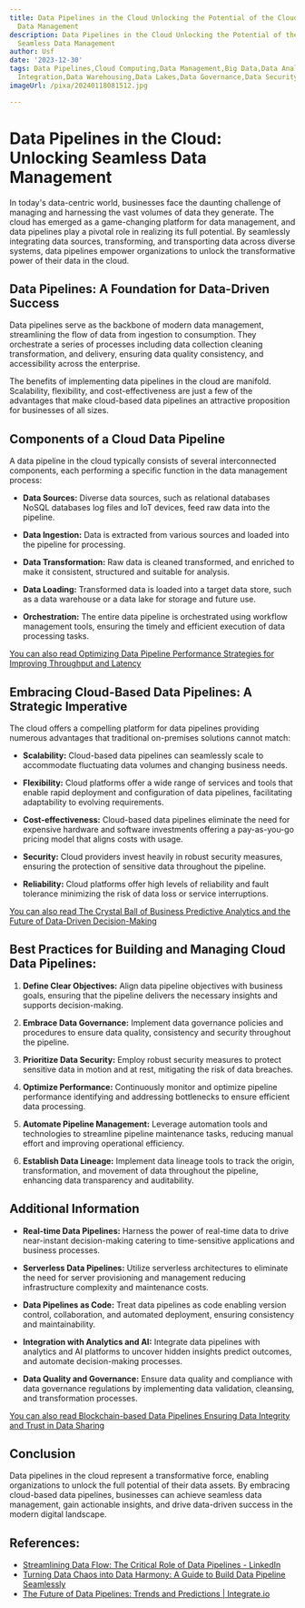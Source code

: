 ```yaml
---
title: Data Pipelines in the Cloud Unlocking the Potential of the Cloud for Seamless
  Data Management
description: Data Pipelines in the Cloud Unlocking the Potential of the Cloud for
  Seamless Data Management
author: Usf
date: '2023-12-30'
tags: Data Pipelines,Cloud Computing,Data Management,Big Data,Data Analytics,Data
  Integration,Data Warehousing,Data Lakes,Data Governance,Data Security
imageUrl: /pixa/20240118081512.jpg

---
```

# Data Pipelines in the Cloud: Unlocking Seamless Data Management

In today's data-centric world, businesses face  the  daunting  challenge of managing and harnessing the vast volumes of data  they generate. The cloud has emerged as a game-changing platform for data management, and data pipelines play a  pivotal role in realizing its full potential. By seamlessly integrating  data sources, transforming, and transporting data across diverse systems, data pipelines empower organizations to unlock the transformative power of their data in the cloud.

## Data Pipelines: A  Foundation for Data-Driven Success

Data pipelines serve as the backbone of modern data management, streamlining the flow  of  data from ingestion to consumption. They orchestrate a series of processes including data collection cleaning  transformation, and  delivery, ensuring  data quality consistency, and accessibility across the enterprise.

The benefits of implementing data  pipelines in the cloud are manifold. Scalability, flexibility, and cost-effectiveness are just  a few of the advantages that make cloud-based data pipelines an attractive proposition for businesses  of all sizes.

## Components of a Cloud  Data  Pipeline

A data pipeline in  the cloud  typically consists of several interconnected components, each performing a specific function in the data management process:

- **Data Sources:** Diverse data sources, such as relational databases NoSQL databases  log files and IoT devices, feed raw data  into the pipeline.

- **Data  Ingestion:** Data is extracted from various sources and  loaded into the pipeline for  processing.

- **Data  Transformation:** Raw data is cleaned transformed, and enriched to make it  consistent, structured and suitable for analysis.

- **Data Loading:** Transformed data is loaded into  a target data store, such as a data warehouse or a data lake for storage and  future  use.

- **Orchestration:** The entire data pipeline is orchestrated using workflow management tools, ensuring the timely  and efficient  execution of  data processing tasks.

[You can also read Optimizing Data Pipeline Performance Strategies for Improving Throughput and Latency](Optimizing%20Data%20Pipeline%20Performance%20Strategies%20for%20Improving%20Throughput%20and%20Latency)


## Embracing Cloud-Based Data Pipelines: A Strategic Imperative

The cloud offers a compelling platform for data  pipelines providing numerous advantages that traditional on-premises solutions cannot match:

- **Scalability:** Cloud-based data pipelines can  seamlessly scale to accommodate fluctuating data volumes and changing business needs.

-  **Flexibility:** Cloud platforms offer a wide range of services and tools that enable rapid  deployment and configuration of data  pipelines,  facilitating adaptability to  evolving requirements.

- **Cost-effectiveness:** Cloud-based data pipelines eliminate the need for expensive hardware and software investments offering a pay-as-you-go pricing model that aligns costs with usage.

- **Security:** Cloud providers invest heavily in robust security measures, ensuring the  protection of sensitive data throughout the pipeline.

-  **Reliability:** Cloud platforms offer high levels of reliability and fault tolerance minimizing the risk of data loss  or service interruptions.

[You can also read The Crystal Ball of Business Predictive Analytics and the Future of Data-Driven Decision-Making](The%20Crystal%20Ball%20of%20Business%20Predictive%20Analytics%20and%20the%20Future%20of%20Data-Driven%20Decision-Making)


## Best  Practices for Building and Managing Cloud Data Pipelines:

1. **Define Clear Objectives:** Align data pipeline objectives with  business goals,  ensuring that the pipeline delivers the necessary insights and supports decision-making.

2. **Embrace Data Governance:** Implement  data governance policies and procedures to ensure  data quality, consistency  and security throughout the pipeline.

3. **Prioritize Data Security:** Employ robust security measures to protect  sensitive data in motion and at rest, mitigating the risk of data breaches.

4. **Optimize Performance:** Continuously monitor and optimize pipeline performance identifying and addressing  bottlenecks to ensure efficient  data processing.

5.  **Automate Pipeline Management:** Leverage automation tools and technologies to streamline pipeline maintenance tasks, reducing  manual effort and improving operational efficiency.

6. **Establish Data Lineage:** Implement data lineage tools to track the  origin, transformation, and movement of data throughout the pipeline, enhancing data  transparency and auditability.

## Additional Information

- **Real-time Data Pipelines:** Harness the power of real-time data to drive  near-instant decision-making catering to time-sensitive  applications and business processes.

- **Serverless Data Pipelines:** Utilize serverless architectures to eliminate the need for server  provisioning and management reducing infrastructure complexity  and maintenance costs.

-  **Data Pipelines as Code:** Treat  data pipelines as code enabling version control, collaboration, and  automated deployment, ensuring consistency and  maintainability.

- **Integration with  Analytics and  AI:** Integrate  data pipelines  with analytics and AI platforms to uncover  hidden insights predict outcomes, and automate  decision-making processes.

- **Data Quality and Governance:** Ensure data quality and  compliance with data governance regulations by implementing data validation, cleansing, and transformation processes.

[You can also read Blockchain-based Data Pipelines Ensuring Data Integrity and Trust in Data  Sharing](Blockchain-based%20Data%20Pipelines%20Ensuring%20Data%20Integrity%20and%20Trust%20in%20Data%20Sharing)


## Conclusion

Data pipelines in the cloud represent a transformative force, enabling organizations to unlock the full potential of their data assets.  By embracing cloud-based data pipelines, businesses can achieve seamless data management, gain actionable  insights, and drive data-driven success in the modern digital landscape.

## References:
- [Streamlining Data Flow: The Critical Role of Data Pipelines - LinkedIn](https://www.linkedin.com/pulse/streamlining-data-flow-critical-role-pipelines-quaxigma)
- [Turning Data Chaos into Data Harmony: A Guide to Build Data Pipeline Seamlessly](https://www.simform.com/blog/building-data-pipeline/)
- [The Future of Data Pipelines: Trends and Predictions | Integrate.io](https://www.integrate.io/blog/the-future-of-data-pipelines/)
